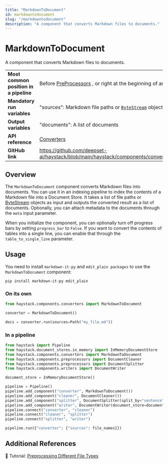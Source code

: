 ```yaml
---
title: "MarkdownToDocument"
id: markdowntodocument
slug: "/markdowntodocument"
description: "A component that converts Markdown files to documents."
---
```


# MarkdownToDocument

A component that converts Markdown files to documents.

|  |  |
| --- | --- |
| **Most common position in a pipeline** | Before [PreProcessors](../preprocessors.mdx) , or right at the beginning of an indexing pipeline |
| **Mandatory run variables**            | "sources": Markdown file paths or [`ByteStream`](../../concepts/data-classes.mdx#bytestresm)  objects        |
| **Output variables**                   | "documents": A list of documents                                                                |
| **API reference**                      | [Converters](/reference/converters-api)                                                                |
| **GitHub link**                        | https://github.com/deepset-ai/haystack/blob/main/haystack/components/converters/markdown.py   |

## Overview

The `MarkdownToDocument` component converts Markdown files into documents. You can use it in an indexing pipeline to index the contents of a Markdown file into a Document Store. It takes a list of file paths or [ByteStream](../../concepts/data-classes.mdx#bytestresm) objects as input and outputs the converted result as a list of documents. Optionally, you can attach metadata to the documents through the `meta` input parameter.

When you initialize the component, you can optionally turn off progress bars by setting `progress_bar` to `False`. If you want to convert the contents of tables into a single line, you can enable that through the `table_to_single_line` parameter.

## Usage

You need to install `markdown-it-py` and `mdit_plain packages` to use the `MarkdownToDocument` component:

```shell
pip install markdown-it-py mdit_plain
```

### On its own

```python
from haystack.components.converters import MarkdownToDocument

converter = MarkdownToDocument()

docs = converter.run(sources=Path("my_file.md"))
```

### In a pipeline

```python
from haystack import Pipeline
from haystack.document_stores.in_memory import InMemoryDocumentStore
from haystack.components.converters import MarkdownToDocument
from haystack.components.preprocessors import DocumentCleaner
from haystack.components.preprocessors import DocumentSplitter
from haystack.components.writers import DocumentWriter

document_store = InMemoryDocumentStore()

pipeline = Pipeline()
pipeline.add_component("converter", MarkdownToDocument())
pipeline.add_component("cleaner", DocumentCleaner())
pipeline.add_component("splitter", DocumentSplitter(split_by="sentence", split_length=5))
pipeline.add_component("writer", DocumentWriter(document_store=document_store))
pipeline.connect("converter", "cleaner")
pipeline.connect("cleaner", "splitter")
pipeline.connect("splitter", "writer")

pipeline.run({"converter": {"sources": file_names}})
```

## Additional References

:notebook: Tutorial: [Preprocessing Different File Types](https://haystack.deepset.ai/tutorials/30_file_type_preprocessing_index_pipeline)